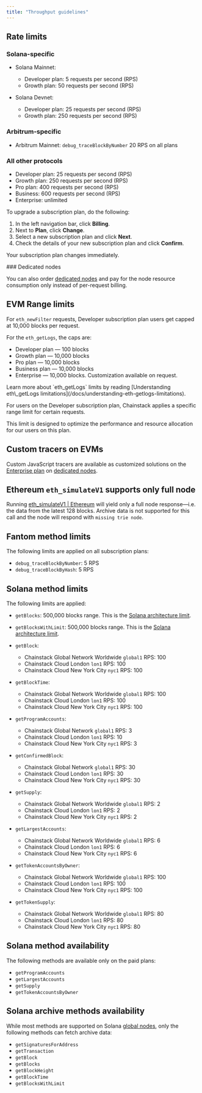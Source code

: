 ```yaml
---
title: "Throughput guidelines"
---
```


## Rate limits

### Solana-specific

* Solana Mainnet:

  * Developer plan: 5 requests per second (RPS)
  * Growth plan: 50 requests per second (RPS)

* Solana Devnet:

  * Developer plan: 25 requests per second (RPS)
  * Growth plan: 250 requests per second (RPS)

### Arbitrum-specific

* Arbitrum Mainnet: `debug_traceBlockByNumber` 20 RPS on all plans

### All other protocols

* Developer plan: 25 requests per second (RPS)
* Growth plan: 250 requests per second (RPS)
* Pro plan: 400 requests per second (RPS)
* Business: 600 requests per second (RPS)
* Enterprise: unlimited

To upgrade a subscription plan, do the following:

1. In the left navigation bar, click **Billing**.
2. Next to **Plan**, click **Change**.
3. Select a new subscription plan and click **Next**.
4. Check the details of your new subscription plan and click **Confirm**.

Your subscription plan changes immediately.

<Info>
  ### Dedicated nodes

  You can also order [dedicated nodes](/docs/dedicated-node) and pay for the node resource consumption only instead of per-request billing.
</Info>

## EVM Range limits

For `eth_newFilter` requests, Developer subscription plan users get capped at 10,000 blocks per request.

For the `eth_getLogs`, the caps are:

* Developer plan — 100 blocks
* Growth plan — 10,000 blocks
* Pro plan — 10,000 blocks
* Business plan — 10,000 blocks
* Enterprise — 10,000 blocks. Customization available on request.

<Info>
  Learn more about `eth_getLogs` limits by reading [Understanding eth\_getLogs limitations](/docs/understanding-eth-getlogs-limitations).
</Info>

For users on the Developer subscription plan, Chainstack applies a specific range limit for certain requests.

This limit is designed to optimize the performance and resource allocation for our users on this plan.

## Custom tracers on EVMs

Custom JavaScript tracers are available as customized solutions on the [Enterprise plan](https://chainstack.com/pricing/) on [dedicated nodes](/docs/dedicated-node).

## Ethereum `eth_simulateV1` supports only full node

Running [eth\_simulateV1 | Ethereum](/reference/ethereum-simulatev1) will yield only a full node response—i.e. the data from the latest 128 blocks. Archive data is not supported for this call and the node will respond with `missing trie node`.

## Fantom method limits

The following limits are applied on all subscription plans:

* `debug_traceBlockByNumber`: 5 RPS
* `debug_traceBlockByHash`: 5 RPS

## Solana method limits

The following limits are applied:

* `getBlocks`: 500,000 blocks range. This is the [Solana architecture limit](https://solana.com/docs/rpc/http/getblocks).

* `getBlocksWithLimit`: 500,000 blocks range. This is the [Solana architecture limit](https://solana.com/docs/rpc/http/getblockswithlimit).

* `getBlock`:

  * Chainstack Global Network Worldwide `global1` RPS: 100
  * Chainstack Cloud London `lon1` RPS: 100
  * Chainstack Cloud New York City `nyc1` RPS: 100

* `getBlockTime`:

  * Chainstack Global Network Worldwide `global1` RPS: 100
  * Chainstack Cloud London `lon1` RPS: 100
  * Chainstack Cloud New York City `nyc1` RPS: 100

* `getProgramAccounts`:

  * Chainstack Global Network `global1` RPS: 3
  * Chainstack Cloud London `lon1` RPS: 10
  * Chainstack Cloud New York City `nyc1` RPS: 3

* `getConfirmedBlock`:

  * Chainstack Global Network `global1` RPS: 30
  * Chainstack Cloud London `lon1` RPS: 30
  * Chainstack Cloud New York City `nyc1` RPS: 30

* `getSupply`:

  * Chainstack Global Network Worldwide `global1` RPS: 2
  * Chainstack Cloud London `lon1` RPS: 2
  * Chainstack Cloud New York City `nyc1` RPS: 2

* `getLargestAccounts`:

  * Chainstack Global Network Worldwide `global1` RPS: 6
  * Chainstack Cloud London `lon1` RPS: 6
  * Chainstack Cloud New York City `nyc1` RPS: 6

* `getTokenAccountsByOwner`:

  * Chainstack Global Network Worldwide `global1` RPS: 100
  * Chainstack Cloud London `lon1` RPS: 100
  * Chainstack Cloud New York City `nyc1` RPS: 100

* `getTokenSupply`:

  * Chainstack Global Network Worldwide `global1` RPS: 80
  * Chainstack Cloud London `lon1` RPS: 80
  * Chainstack Cloud New York City `nyc1` RPS: 80

## Solana method availability

The following methods are available only on the paid plans:

* `getProgramAccounts`
* `getLargestAccounts`
* `getSupply`
* `getTokenAccountsByOwner`

## Solana archive methods availability

While most methods are supported on Solana [global nodes](/docs/global-elastic-node), only the following methods can fetch archive data:

* `getSignaturesForAddress`
* `getTransaction`
* `getBlock`
* `getBlocks`
* `getBlockHeight`
* `getBlockTime`
* `getBlocksWithLimit`
